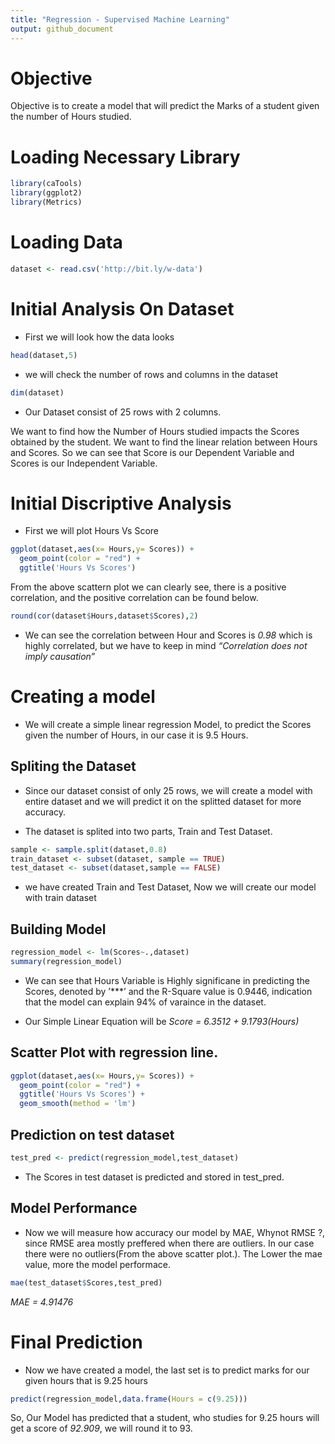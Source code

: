 ```yaml
---
title: "Regression - Supervised Machine Learning"
output: github_document
---
```


# Objective

  Objective is to create a model that will predict the Marks of a student given the number of Hours studied.
  
# Loading Necessary Library

```r
library(caTools)
library(ggplot2)
library(Metrics)
```

# Loading Data

```r

dataset <- read.csv('http://bit.ly/w-data')

```

# Initial Analysis On Dataset


* First we will look how the data looks
```r
head(dataset,5)
```
* we will check the number of rows and columns in the dataset

```r
dim(dataset)
```

* Our Dataset consist of 25 rows with 2 columns.

We want to find how the Number of Hours studied impacts the Scores obtained by the student. We want to find the linear relation between Hours and Scores. So we can see that Score is our Dependent Variable and Scores is our Independent Variable. 



# Initial Discriptive Analysis

* First we will plot Hours Vs Score

```r
ggplot(dataset,aes(x= Hours,y= Scores)) +
  geom_point(color = "red") +
  ggtitle('Hours Vs Scores')
```

From the above scattern plot we can clearly see, there is a positive correlation, and the positive correlation can be found below.

```r
round(cor(dataset$Hours,dataset$Scores),2)
```

* We can see the correlation between Hour and Scores is *0.98* which is highly correlated, but we have to keep in mind *"Correlation does not imply causation"*

# Creating a model

* We will create a simple linear regression Model, to predict the Scores given the number of Hours, in our case it is 9.5 Hours.


## Spliting the Dataset

* Since our dataset consist of only 25 rows, we will create a model with entire dataset and we will predict it on the splitted dataset for more accuracy.

* The dataset is splited into two parts, Train and Test Dataset.

```r
sample <- sample.split(dataset,0.8)
train_dataset <- subset(dataset, sample == TRUE)
test_dataset <- subset(dataset,sample == FALSE)
```

* we have created Train and Test Dataset, Now we will create our model with train dataset

## Building Model

```r
regression_model <- lm(Scores~.,dataset)
summary(regression_model)
```

* We can see that Hours Variable is Highly significane in predicting the Scores, denoted by '***' and the R-Square value is 0.9446, indication that the model can explain 94% of varaince in the dataset.

* Our Simple Linear Equation will be *Score = 6.3512 + 9.1793(Hours)*

## Scatter Plot with regression line.

```r
ggplot(dataset,aes(x= Hours,y= Scores)) +
  geom_point(color = "red") +
  ggtitle('Hours Vs Scores') +
  geom_smooth(method = 'lm')
```




## Prediction on test dataset

```r
test_pred <- predict(regression_model,test_dataset)
```

* The Scores in test dataset is predicted and stored in test_pred.

## Model Performance

* Now we will measure how accuracy our model by MAE, Whynot RMSE ?, since RMSE area mostly preffered when there are outliers. In our case there were no outliers(From the above scatter plot.). The Lower the mae value, more the model performace.

```r
mae(test_dataset$Scores,test_pred)
```

*MAE = 4.91476*

# Final Prediction

* Now we have created a model, the last set is to predict marks for our given hours that is 9.25 hours

```r
predict(regression_model,data.frame(Hours = c(9.25)))
```

So, Our Model has predicted that a student, who studies for 9.25 hours will get a score of *92.909*, we will round it to 93.












